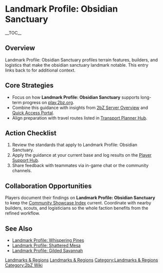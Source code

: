 {{Short description|Landmark Profile: Obsidian Sanctuary profiles terrain features, builders, and logistics that make the obsidian sanctuary landmark notable}}
= Landmark Profile: Obsidian Sanctuary =
{{2bZ Navbox}}
__TOC__

== Overview ==
Landmark Profile: Obsidian Sanctuary profiles terrain features, builders, and logistics
that make the obsidian sanctuary landmark notable. This entry links back to
[[Category:Landmarks & Regions|Landmarks & Regions]] for additional context.

== Core Strategies ==
* Focus on how '''Landmark Profile: Obsidian Sanctuary''' supports long-term progress on [[play.2bz.org]].
* Combine this guidance with insights from [[2bZ Server Overview]] and [[Quick Access Portal]].
* Align preparation with travel routes listed in [[Transport Planner Hub]].

== Action Checklist ==
# Review the [[Category:Landmarks & Regions|Landmarks & Regions]] standards that apply to Landmark Profile: Obsidian Sanctuary.
# Apply the guidance at your current base and log results on the [[Player Support Hub]].
# Share feedback with teammates via in-game chat or the community channels.

== Collaboration Opportunities ==
Players document their findings on '''Landmark Profile: Obsidian Sanctuary''' to keep the
[[Community Showcase Index]] current. Coordinate with nearby builders, scouts, and
logisticians so the whole faction benefits from the refined workflow.

== See Also ==
* [[Landmark Profile: Whispering Pines]]
* [[Landmark Profile: Shattered Mesa]]
* [[Landmark Profile: Gilded Savannah]]

[[Category:Landmarks & Regions]]
[[Category:2bZ Wiki]]
